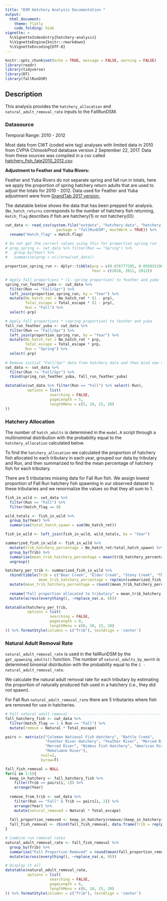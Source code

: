 ```yaml
---
title: "DSM Hatchery Analysis Documentation "
output: 
  html_document:
    theme: flatly
    code_folding: hide
vignette: >
  %\VignetteIndexEntry{hatchery-analysis}
  %\VignetteEngine{knitr::rmarkdown}
  %\VignetteEncoding{UTF-8}
---
```


```r
knitr::opts_chunk$set(echo = TRUE, message = FALSE, warning = FALSE)
library(readr)
library(tidyverse)
library(DT)
library(fallRunDSM)
```

## Description 
This analysis provides the `hatchery_allocation` and `natural_adult_removal_rate` inputs to the FallRunDSM. 

### Datasource
Temporal Range: 2010 - 2012 

Most data from CWT (coded wire tag) analyses with limited data in 2010 from CVPIA ChinookProd database 
version 2 September 22, 2017. Data from these sources was compiled in a csv called [hatchery_fish_fate2010_2012.csv](https://dsm-docs.s3-us-west-2.amazonaws.com/adult_hatchery_documentation/hatchery_fish_fate2010_2012.csv).

**Adjustment to Feather and Yuba Rivers:**

Feather and Yuba Rivers do not separate spring and fall run
in totals, here we apply the proportion of spring hatchery return
adults that are used to adjust the totals for 2010 - 2012. Data used for Feather and Yuba adjustment were from [GrandTab 2017 version.](https://dsm-docs.s3-us-west-2.amazonaws.com/adult_hatchery_documentation/GrandTab.2017.04.07.pdf)

The datatable below shows the data that has been prepped for analysis. (`No_hatch_returns` corresponds to the number of hatchery fish returning, `Hatch_flag` describes if fish are hatchery(1) or not hatchery(0)) 

```r
cwt_data <- read_csv(system.file("extdata", "hatchery-data", "hatchery_fish_fate2010_2012.csv", 
                       package = "fallRunDSM", mustWork = TRUE)) %>%
  rename("Hatch_flag" = Hatch.flag)

# Do not get the correct values using this for proportion spring run
# prop_spring <- cwt_data %>% filter(Run == "Spring") %>%
#   group_by(Year) %>%
#   summarise(prop = n()/nrow(cwt_data))

proportion_spring_run <- dplyr::tibble(prp = c(0.076777295, 0.056932196, 0.081441457), 
                                       Year = c(2010, 2011, 2012))

# Apply fall proportions * (1- spring proportion) to feather and yuba 
spring_run_feather_yuba <- cwt_data %>%
  filter(Run == "Fall/Spr") %>%
  left_join(proportion_spring_run, by = "Year") %>%
  mutate(No_hatch_ret = No_hatch_ret * (1 - prp),
         Total_escape = Total_escape * (1 - prp),
         Run = "Fall") %>%
  select(-prp)

# Apply fall proportions * (spring proportion) to feather and yuba 
fall_run_feather_yuba <- cwt_data %>%
  filter(Run == "Fall/Spr") %>%
  left_join(proportion_spring_run, by = "Year") %>%
  mutate(No_hatch_ret = No_hatch_ret * prp,
         Total_escape = Total_escape * prp,
         Run = "Spring") %>%
  select(-prp)
  
# Remove initial "Fall/Spr" data from hatchery data and then bind new spring fall data on
cwt_data <- cwt_data %>%
  filter(Run != "Fall/Spr") %>%
  rbind(spring_run_feather_yuba, fall_run_feather_yuba)

datatable(cwt_data %>% filter(Run == "Fall") %>% select(-Run), 
          options = list(
                    searching = FALSE,
                    pageLength = 5,
                    lengthMenu = c(5, 10, 15, 20)
))
```

### Hatchery Allocation
The number of `hatch_adults` is determined in the `model.R` script through a multinominal distribution with the probability equal to the `hatchery_allocation` calculated below. 

To find the `hatchery_allocation` we calculated the proportion of hatchery fish allocated to each tributary in each year, grouped our data by tributary and Run, and then summarized to find the mean percentage of hatchery fish for each tributary. 

There are 5 tributaries missing data for Fall Run fish. We assign lowest proportion of Fall Run hatchery fish spawning in our observed dataset to these tributaries and we renormalize the values so that they all sum to 1.


```r
fish_in_wild <- cwt_data %>%
  filter(Run == "Fall") %>%
  filter(Hatch_flag == 0)

wild_totals <- fish_in_wild %>%
  group_by(Year) %>%
  summarise(total_hatch_spawn = sum(No_hatch_ret)) 

fish_in_wild <- left_join(fish_in_wild, wild_totals, by = "Year")

summarized_fish_in_wild <- fish_in_wild %>%
  mutate(trib_hatchery_percentage = No_hatch_ret/total_hatch_spawn) %>%
  group_by(Trib) %>%
  summarise(mean_trib_hatchery_percentage = mean(trib_hatchery_percentage)) %>%
  ungroup()  

hatchery_per_trib <- summarized_fish_in_wild %>%
  rbind(tibble(Trib = c("Bear Creek", "Elder Creek", "Stony Creek", "Thomes Creek", "Bear River"),
               mean_trib_hatchery_percentage = rep(min(summarized_fish_in_wild$mean_trib_hatchery_percentage), 5))) %>%
  mutate(mean_trib_hatchery_percentage = round((mean_trib_hatchery_percentage / sum(mean_trib_hatchery_percentage, 
                                                                                    na.rm = TRUE)), 4)) %>%
  rename("Fall proportion allocated to tributary" = mean_trib_hatchery_percentage) %>%
  mutate(across(everything(), ~replace_na(.x, 0)))

datatable(hatchery_per_trib, 
          options = list(
                    searching = FALSE,
                    pageLength = 8,
                    lengthMenu = c(8, 10, 15, 20)
)) %>% formatStyle(columns = c("Trib"), textAlign = 'center')
```

### Natural Adult Removal Rate
`natural_adult_removal_rate` is used in the fallRunDSM by the `get_spawning_adults()` function.  The number of `natural_adults_by_month` is determined binomial distribution with the probability equal to the `1 - natural_adult_removal_rate`. 

We calculate the natural adult removal rate for each tributary by estimating the proportion of naturally produced fish used in a hatchery (i.e., they did not spawn). 

For Fall Run `natural_adult_removal_rate` there are 5 tributaries where fish are removed for use in hatcheries. 

```r
# Fall natural adult removal -------------------------------------------------------------------------------------
fall_hatchery_fish <- cwt_data %>%
  filter(Hatch_flag == 1 & Run == "Fall") %>%
  mutate(remove = Natural * Total_escape)

pairs <- matrix(c("Coleman National Fish Hatchery", "Battle Creek",
                  "Feather River Hatchery", "Feather River", "Merced River Fish Facility", 
                  "Merced River", "Nimbus Fish Hatchery", "American River", "Mokelumne Hatchery", 
                  "Mokelumne River"), 
                ncol=2, 
                byrow=T)

fall_fish_removal = NULL
for(i in 1:5){
  keep_in_hatchery <- fall_hatchery_fish %>%
    filter(Trib == pairs[i, 1]) %>%
    arrange(Year)
  
  remove_from_trib <- cwt_data %>%
    filter(Run == "Fall" & Trib == pairs[i, 2]) %>%
    arrange(Year) %>%
    mutate(natural_removed = Natural * Total_escape) 
  
  fall_proportion_removed <- keep_in_hatchery$remove/(keep_in_hatchery$remove + remove_from_trib$natural_removed)
  fall_fish_removal <- rbind(fall_fish_removal, data.frame(Trib = rep(pairs[i, 2], 3), fall_proportion_removed, 3))
}

# Combine run removal rates 
natural_adult_removal_rate <- fall_fish_removal %>%
  group_by(Trib) %>%
  summarise("Fall Proportion Removed" = round(mean(fall_proportion_removed), 3)) %>%
  mutate(across(everything(), ~replace_na(.x, 0)))

# Display it all 
datatable(natural_adult_removal_rate, 
          options = list(
                    searching = FALSE,
                    pageLength = 6,
                    lengthMenu = c(6, 10, 15, 20)
)) %>% formatStyle(columns = c("Trib"), textAlign = 'center')
```
